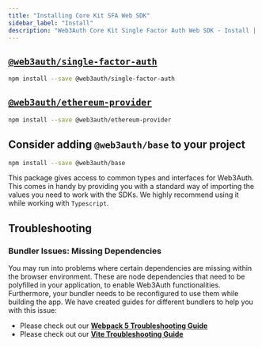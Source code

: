 ```yaml
---
title: "Installing Core Kit SFA Web SDK"
sidebar_label: "Install"
description: "Web3Auth Core Kit Single Factor Auth Web SDK - Install | Documentation - Web3Auth"
---
```


## [`@web3auth/single-factor-auth`](https://npmjs.com/package/@web3auth/single-factor-auth)

```bash npm2yarn
npm install --save @web3auth/single-factor-auth
```

## [`@web3auth/ethereum-provider`](https://npmjs.com/package/@web3auth/ethereum-provider)

```bash npm2yarn
npm install --save @web3auth/ethereum-provider
```

## Consider adding `@web3auth/base` to your project

```bash npm2yarn
npm install --save @web3auth/base
```

This package gives access to common types and interfaces for Web3Auth. This comes in handy by
providing you with a standard way of importing the values you need to work with the SDKs. We highly
recommend using it while working with `Typescript`.

## Troubleshooting

### Bundler Issues: Missing Dependencies

You may run into problems where certain dependencies are missing within the browser environment.
These are node dependencies that need to be polyfilled in your application, to enable Web3Auth
functionalities. Furthermore, your bundler needs to be reconfigured to use them while building the
app. We have created guides for different bundlers to help you with this issue:

- Please check out our **[Webpack 5 Troubleshooting Guide](/troubleshooting/webpack-issues)**
- Please check out our **[Vite Troubleshooting Guide](/troubleshooting/vite-issues)**

